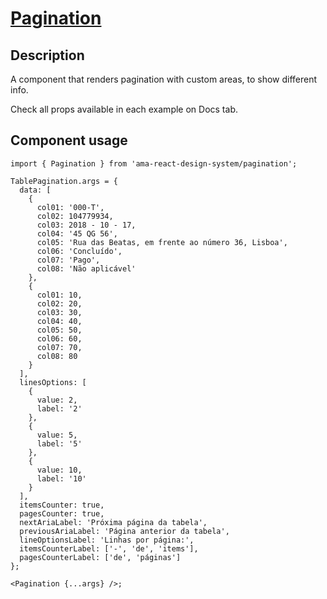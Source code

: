 
<Meta title="Components/Pagination/Pagination Docs" />

<h1 className="mb-32">
  <u>Pagination</u>
</h1>

<h2>Description </h2>
<p className="fs-16">A component that renders pagination with custom areas, to show different info.</p>
<p className="fs-16">Check all props available in each example on Docs tab.</p>

<h2>Component usage</h2>

```tsx
import { Pagination } from 'ama-react-design-system/pagination';

TablePagination.args = {
  data: [
    {
      col01: '000-T',
      col02: 104779934,
      col03: 2018 - 10 - 17,
      col04: '45 QG 56',
      col05: 'Rua das Beatas, em frente ao número 36, Lisboa',
      col06: 'Concluído',
      col07: 'Pago',
      col08: 'Não aplicável'
    },
    {
      col01: 10,
      col02: 20,
      col03: 30,
      col04: 40,
      col05: 50,
      col06: 60,
      col07: 70,
      col08: 80
    }
  ],
  linesOptions: [
    {
      value: 2,
      label: '2'
    },
    {
      value: 5,
      label: '5'
    },
    {
      value: 10,
      label: '10'
    }
  ],
  itemsCounter: true,
  pagesCounter: true,
  nextAriaLabel: 'Próxima página da tabela',
  previousAriaLabel: 'Página anterior da tabela',
  lineOptionsLabel: 'Linhas por página:',
  itemsCounterLabel: ['-', 'de', 'items'],
  pagesCounterLabel: ['de', 'páginas']
};

<Pagination {...args} />;
```
